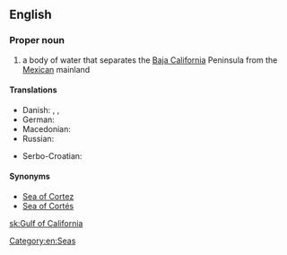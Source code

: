 ==English==

{{wikipedia}}

===Proper noun===
{{en-proper noun|head=[[gulf|Gulf]] [[of]] [[California]]}}

# a body of water that separates the [[Baja California]] Peninsula from the [[Mexican]] mainland

====Translations====
{{trans-top|body of water}}
* Danish: {{t-|da|Cortezhavet}}, {{t-|da|Californiske Golf}}, {{t-|da|Californiske Bugt}}
* German: {{t+|de|Golf von Kalifornien|m}}
* Macedonian: {{t-|mk|Калифорниски Залив|m|tr=Kalifórniski Záliv|sc=Cyrl}}
* Russian: {{t-|ru|Калифорнийский залив|m|sc=Cyrl|tr=Kaliforníjskij zalív|alt=Калифорни́йский зали́в}}
{{trans-mid}}
* Serbo-Croatian: {{t-|sh|Kalifornijski zaljev|m}}
{{trans-bottom}}

====Synonyms====
* [[Sea of Cortez]]
* [[Sea of Cortés]]

[[Category:en:Seas]]

[[sk:Gulf of California]]